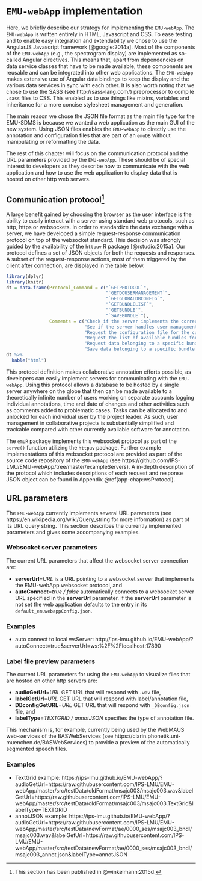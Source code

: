 # `EMU-webApp` implementation {#chap:emu-webAppImplementation}

Here, we briefly describe our strategy for implementing the `EMU-webApp`. The `EMU-webApp` is written entirely in HTML, Javascript and CSS. To ease testing and to enable easy integration and extendability we chose to use the AngularJS Javascript framework [@google:2014a]. Most of the components of the `EMU-webApp` (e.g., the spectrogram display) are implemented as so-called Angular directives. This means that, apart from dependencies on data service classes that have to be made available, these components are reusable and can be integrated into other web applications. The `EMU-webApp` makes extensive use of Angular data bindings to keep the display and the various data services in sync with each other. It is also worth noting that we chose to use the SASS (see http://sass-lang.com/) preprocessor to compile `.sass` files to CSS. This enabled us to use things like mixins, variables and inheritance for a more concise stylesheet management and generation.

The main reason we chose the JSON file format as the main file type for the EMU-SDMS is because we wanted a web application as the main GUI of the new system. Using JSON files enables the `EMU-webApp` to directly use the annotation and configuration files that are part of an `emuDB` without manipulating or reformatting the data.

The rest of this chapter will focus on the communication protocol and the URL parameters provided by the `EMU-webApp`. These should be of special interest to developers as they describe how to communicate with the web application and how to use the web application to display data that is hosted on other http web servers.

## Communication protocol[^1-subsec:emu-webAppTheProtocol] {#subsec:emu-webAppTheProtocol}

[^1-subsec:emu-webAppTheProtocol]: This section has been published in @winkelmann:2015d.


A large benefit gained by choosing the browser as the user interface is the ability to easily interact with a server using standard web protocols, such as http, https or websockets. In order to standardize the data exchange with a server, we have developed a simple request-response communication protocol on top of the websocket standard. This decision was strongly guided by the availability of the `httpuv` R package [@rstudio:2015a]. Our protocol defines a set of JSON objects for both the requests and responses. A subset of the request-response actions, most of them triggered by the client after connection, are displayed in the table below.

<!-- \begin{table}[ht!] -->
<!-- \centering -->
<!-- \small -->
<!-- \begin{tabularx}{\textwidth}{lX} -->
<!-- \hline -->
<!-- Protocol Command & Comments \\ -->
<!-- \hline -->
<!-- `GETPROTOCOL` & Check if the server implements the correct protocol \\ -->
<!-- `GETDOUSERMANAGEMENT` & See if the server handles user management (if yes, then this prompts a login dialog $\rightarrow$ `LOGONUSER`)\\ -->
<!-- `GETGLOBALDBCONFIG` & Request the configuration file for the current connection\\ -->
<!-- `GETBUNDLELIST` & Request the list of available bundles for current connection\\ -->
<!-- `GETBUNDLE` & Request data belonging to a specific bundle name \\ -->
<!-- `SAVEBUNDLE` & Save data belonging to a specific bundle name \\ -->
<!-- \end{tabularx} -->
<!-- \caption{Main `EMU-webApp` protocol commands.} -->
<!-- \label{table:protocol_commands} -->
<!-- \end{table} -->

```r
library(dplyr)
library(knitr)
dt = data.frame(Protocol_Command = c("`GETPROTOCOL`",
                                     "`GETDOUSERMANAGEMENT`",
                                     "`GETGLOBALDBCONFIG`",
                                     "`GETBUNDLELIST`",
                                     "`GETBUNDLE`",
                                     "`SAVEBUNDLE`"),
                Comments = c("Check if the server implements the correct protocol",
                             "See if the server handles user management (if yes, then this prompts a login dialog $\rightarrow$ `LOGONUSER`",
                             "Request the configuration file for the current connection",
                             "Request the list of available bundles for current connection",
                             "Request data belonging to a specific bundle name",
                             "Save data belonging to a specific bundle name"))
dt %>%
  kable("html")
```

This protocol definition makes collaborative annotation efforts possible, as developers can easily implement servers for communicating with the `EMU-webApp`. Using this protocol allows a database to be hosted by a single server anywhere on the globe that then can be made available to a theoretically infinite number of users working on separate accounts logging individual annotations, time and date of changes and other activities such as comments added to problematic cases. Tasks can be allocated to and unlocked for each individual user by the project leader. As such, user management in collaborative projects is substantially simplified and trackable compared with other currently available software for annotation. 

The `emuR` package implements this websocket protocol as part of the `serve()` function utilizing the `httpuv` package. Further example implementations of this websocket protocol are provided as part of the source code repository of the `EMU-webApp` (see https://github.com/IPS-LMU/EMU-webApp/tree/master/exampleServers). A in-depth description of the protocol which includes descriptions of each request and response JSON object can be found in Appendix \@ref(app-chap:wsProtocol).

## URL parameters

The `EMU-webApp` currently implements several URL parameters (see https://en.wikipedia.org/wiki/Query_string for more information) as part of its URL query string. This section describes the currently implemented parameters and gives some accompanying examples.

### Websocket server parameters

The current URL parameters that affect the websocket server connection are:

- **serverUrl**=*URL* is a URL pointing to a websocket server that implements the EMU-webApp websocket protocol, and
- **autoConnect**=*true / false* automatically connects to a websocket server URL specified in the **serverUrl** parameter. If the **serverUrl** parameter is not set the web application defaults to the entry in its `default_emuwebappConfig.json`.

### Examples {#examples}

- auto connect to local wsServer: http://ips-lmu.github.io/EMU-webApp/?autoConnect=true&serverUrl=ws:%2F%2Flocalhost:17890

### Label file preview parameters {#label-file-preview-parameters}

The current URL parameters for using the `EMU-webApp` to visualize files that are hosted on other http servers are:

- **audioGetUrl**=*URL* GET URL that will respond with `.wav` file,
- **labelGetUrl**=*URL* GET URL that will respond with label/annotation file,
- **DBconfigGetURL**=*URL* GET URL that will respond with `_DBconfig.json` file, and
- **labelType**=*TEXTGRID / annotJSON* specifies the type of annotation file.


This mechanism is, for example, currently being used by the WebMAUS web-services of the BASWebServices (see https://clarin.phonetik.uni-muenchen.de/BASWebServices) to provide a preview of the automatically segmented speech files.

### Examples

- TextGrid example: https://ips-lmu.github.io/EMU-webApp/?audioGetUrl=https://raw.githubusercontent.com/IPS-LMU/EMU-webApp/master/src/testData/oldFormat/msajc003/msajc003.wav&labelGetUrl=https://raw.githubusercontent.com/IPS-LMU/EMU-webApp/master/src/testData/oldFormat/msajc003/msajc003.TextGrid&labelType=TEXTGRID
- annotJSON example: https://ips-lmu.github.io/EMU-webApp/?audioGetUrl=https://raw.githubusercontent.com/IPS-LMU/EMU-webApp/master/src/testData/newFormat/ae/0000_ses/msajc003_bndl/msajc003.wav&labelGetUrl=https://raw.githubusercontent.com/IPS-LMU/EMU-webApp/master/src/testData/newFormat/ae/0000_ses/msajc003_bndl/msajc003_annot.json&labelType=annotJSON
